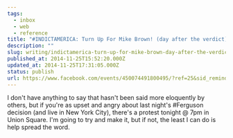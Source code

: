 ```yaml
---
tags:
  - inbox
  - web
  - reference
title: "#INDICTAMERICA: Turn Up For Mike Brown! (day after the verdict)"
description: ""
slug: writing/indictamerica-turn-up-for-mike-brown-day-after-the-verdict
published_at: 2014-11-25T15:52:20.000Z
updated_at: 2014-11-25T17:31:05.000Z
status: publish
url: https://www.facebook.com/events/450074491800495/?ref=25&sid_reminder=978312701564420096
---
```

I don't have anything to say that hasn't been said more eloquently by others, but if you're as upset and angry about last night's #Ferguson decision (and live in New York City), there's a protest tonight @ 7pm in Union Square. I'm going to try and make it, but if not, the least I can do is help spread the word.
